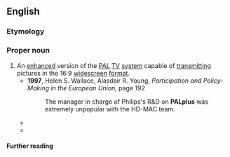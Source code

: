 ==English==

===Etymology===
{{compound|en|PAL|plus}}

===Proper noun===
{{en-proper noun}}

# An [[enhanced]] version of the [[PAL]] [[TV]] [[system]] capable of [[transmitting]] pictures in the 16:9 [[widescreen]] [[format]].
#* '''1997''', Helen S. Wallace, Alasdair R. Young, ''Participation and Policy-Making in the European Union'', page 192
#*: The manager in charge of Philips's R&D on '''PALplus''' was extremely unpopular with the HD-MAC team.
#* {{quote-text|year=2001|author=Jerry C. Whitaker|title=DTV Handbook: The Revolution in Digital Video|page=524|passage=Parallel development efforts were conducted to implement an extended 16:9 aspect ratio PAL-compatible signal, referred to as '''PALplus'''.}}
#* {{quote-text|year=2004|author=Keith Jack|title=Video Demystified: A Handbook for the Digital Engineer|page=308|passage='''PALplus''' […] is the result of a cooperative project. […]. By 1995 they wanted to provide an Enhanced Definition Television system (EDTV) compatible with exisitng receivers. '''PALplus''' has been transmitted by a few broadcasters since 1994.}}

====Further reading====
{{pedialite}}